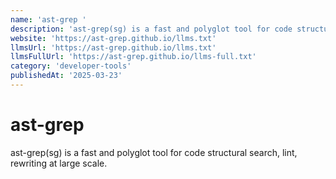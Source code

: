 ```yaml
---
name: 'ast-grep '
description: 'ast-grep(sg) is a fast and polyglot tool for code structural search, lint, rewriting at large scale.'
website: 'https://ast-grep.github.io/llms.txt'
llmsUrl: 'https://ast-grep.github.io/llms.txt'
llmsFullUrl: 'https://ast-grep.github.io/llms-full.txt'
category: 'developer-tools'
publishedAt: '2025-03-23'
---
```


# ast-grep 

ast-grep(sg) is a fast and polyglot tool for code structural search, lint, rewriting at large scale.
